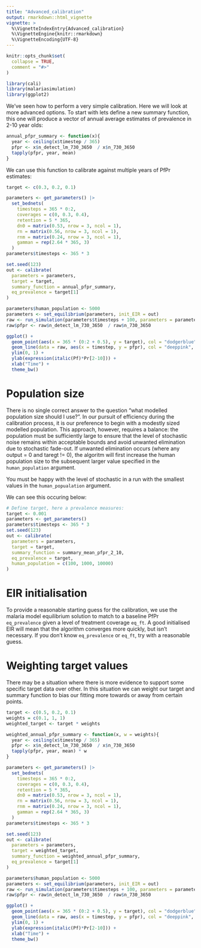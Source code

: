 ```yaml
---
title: "Advanced_calibration"
output: rmarkdown::html_vignette
vignette: >
  %\VignetteIndexEntry{Advanced_calibration}
  %\VignetteEngine{knitr::rmarkdown}
  %\VignetteEncoding{UTF-8}
---
```


```r
knitr::opts_chunk$set(
  collapse = TRUE,
  comment = "#>"
)
```

```r
library(cali)
library(malariasimulation)
library(ggplot2)
```
We've seen how to perform a very simple calibration. Here we will look at more
advanced options. To start with lets define a new summary function, this one will
produce a vector of annual average estimates of prevalence in 2-10 year olds:

```r
annual_pfpr_summary <- function(x){
  year <- ceiling(x$timestep / 365)
  pfpr <- x$n_detect_lm_730_3650  / x$n_730_3650
  tapply(pfpr, year, mean)
}
```

We can use this function to calibrate against multiple years of PfPr estimates:

```r
target <- c(0.3, 0.2, 0.1)

parameters <- get_parameters() |>
  set_bednets(
    timesteps = 365 * 0:2,
    coverages = c(0, 0.3, 0.4),
    retention = 5 * 365,
    dn0 = matrix(0.53, nrow = 3, ncol = 1),
    rn = matrix(0.56, nrow = 3, ncol = 1),
    rnm = matrix(0.24, nrow = 3, ncol = 1),
    gamman = rep(2.64 * 365, 3)
  )
parameters$timesteps <- 365 * 3

set.seed(123)
out <- calibrate(
  parameters = parameters,
  target = target,
  summary_function = annual_pfpr_summary,
  eq_prevalence = target[1]
)

parameters$human_population <- 5000
parameters <- set_equilibrium(parameters, init_EIR = out)
raw <- run_simulation(parameters$timesteps + 100, parameters = parameters)
raw$pfpr <- raw$n_detect_lm_730_3650  / raw$n_730_3650

ggplot() +
  geom_point(aes(x = 365 * (0:2 + 0.5), y = target), col = "dodgerblue", size = 4) + 
  geom_line(data = raw, aes(x = timestep, y = pfpr), col = "deeppink", linewidth = 1) +
  ylim(0, 1) +
  ylab(expression(italic(Pf)*Pr[2-10])) +
  xlab("Time") +
  theme_bw()
```

# Population size
There is no single correct answer to the question "what modelled population size
should I use?". In our pursuit of efficiency during the calibration process, 
it is our preference to begin with a modestly sized modelled population.
This approach, however, requires a balance: the population must be sufficiently
large to ensure that the level of stochastic noise remains within acceptable bounds
and avoid unwanted elimination due to stochastic fade-out. If unwanted elimination
occurs (where any output = 0 and taregt != 0), the algoritm will first increase 
the human population size to the subsequent larger value specified in the 
`human_population` argument. 

You must be happy with the level of stochastic in a run with the smallest
values in the `human_popualation` argument. 

We can see this occuring below:

```r
# Define target, here a prevalence measures:
target <- 0.001
parameters <- get_parameters()
parameters$timesteps <- 365 * 3
set.seed(123)
out <- calibrate(
  parameters = parameters,
  target = target,
  summary_function = summary_mean_pfpr_2_10,
  eq_prevalence = target,
  human_population = c(100, 1000, 10000)
)
```

# EIR initialisation
To provide a reasonable starting guess for the calibration, we use the malaria
model equilibrium solution to match to a baseline PfPr `eq_prevalence` given a
level of treatment coverage `eq_ft`. A good initialised EIR will mean that the
algorithm converges more quickly, but isn't necessary. If you don't know
`eq_prevalence` or `eq_ft`, try with a reasonable guess.

# Weighting target values
There may be a situation where there is more evidence to support some 
specific target data over other. In this situation we can weight our target and
summary function to bias our fitting more towards or away from certain points.

```r
target <- c(0.5, 0.2, 0.1)
weights = c(0.1, 1, 1)
weighted_target <- target * weights

weighted_annual_pfpr_summary <- function(x, w = weights){
  year <- ceiling(x$timestep / 365)
  pfpr <- x$n_detect_lm_730_3650  / x$n_730_3650
  tapply(pfpr, year, mean) * w
}

parameters <- get_parameters() |>
  set_bednets(
    timesteps = 365 * 0:2,
    coverages = c(0, 0.3, 0.4),
    retention = 5 * 365,
    dn0 = matrix(0.53, nrow = 3, ncol = 1),
    rn = matrix(0.56, nrow = 3, ncol = 1),
    rnm = matrix(0.24, nrow = 3, ncol = 1),
    gamman = rep(2.64 * 365, 3)
  )
parameters$timesteps <- 365 * 3

set.seed(123)
out <- calibrate(
  parameters = parameters,
  target = weighted_target,
  summary_function = weighted_annual_pfpr_summary,
  eq_prevalence = target[1]
)

parameters$human_population <- 5000
parameters <- set_equilibrium(parameters, init_EIR = out)
raw <- run_simulation(parameters$timesteps + 100, parameters = parameters)
raw$pfpr <- raw$n_detect_lm_730_3650  / raw$n_730_3650

ggplot() +
  geom_point(aes(x = 365 * (0:2 + 0.5), y = target), col = "dodgerblue", size = 4) + 
  geom_line(data = raw, aes(x = timestep, y = pfpr), col = "deeppink", linewidth = 1) +
  ylim(0, 1) +
  ylab(expression(italic(Pf)*Pr[2-10])) +
  xlab("Time") +
  theme_bw()
```